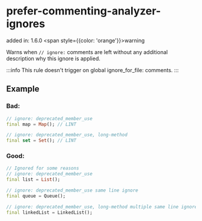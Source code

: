 # prefer-commenting-analyzer-ignores
added in: 1.6.0 <span style={{color: 'orange'}}>warning</span>

Warns when `// ignore:` comments are left without any additional description why this ignore is applied.

:::info
This rule doesn't trigger on global ignore_for_file: comments.
:::

## Example
### Bad:
```dart
// ignore: deprecated_member_use
final map = Map(); // LINT

// ignore: deprecated_member_use, long-method
final set = Set(); // LINT
```
### Good:
```dart
// Ignored for some reasons
// ignore: deprecated_member_use
final list = List();

// ignore: deprecated_member_use same line ignore
final queue = Queue();

// ignore: deprecated_member_use, long-method multiple same line ignore
final linkedList = LinkedList();
```
